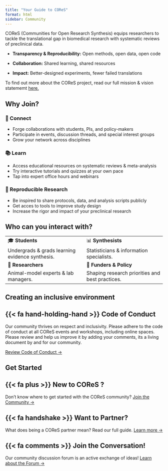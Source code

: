 ```yaml
---
title: "Your Guide to COReS"
format: html
sidebar: Community
---
```


COReS (Communities for Open Research Synthesis) equips researchers to tackle the translational gap in biomedical research with systematic reviews of preclinical data.

- **Transparency & Reproducibility:** Open methods, open data, open code

- **Collaboration:** Shared learning, shared resources

- **Impact:** Better-designed experiments, fewer failed translations

To find out more about the COReS project, read our full mission & vision statememt [here.](/about-cores/what-is-cores.qmd)




## Why Join?

::: panel-tabset
### 🔗 Connect {.tab}

-   Forge collaborations with students, PIs, and policy-makers\
-   Participate in events, discussion threads, and special interest groups\
-   Grow your network across disciplines

### 📚 Learn {.tab}

-   Access educational resources on systematic reviews & meta-analysis\
-   Try interactive tutorials and quizzes at your own pace\
-   Tap into expert office hours and webinars

### 🔄 Reproducible Research {.tab}

-   Be inspired to share protocols, data, and analysis scripts publicly\
-   Get acces to tools to improve study design\
-   Increase the rigor and impact of your preclinical research
:::



## Who can you interact with?

|  |  |
|------------------------------------|------------------------------------|
| 🎓 **Students** | 📊 **Synthesists** |
| Undergrads & grads learning evidence synthesis. | Statisticians & information specialists. |
| 🔬 **Researchers** | 💼 **Funders & Policy** |
| Animal-model experts & lab managers. | Shaping research priorities and best practices. |

## Creating an inclusive environment

::: {.callout-note icon=false}
## {{< fa hand-holding-hand >}} Code of Conduct
Our community thrives on respect and inclusivity. Please adhere to the code of conduct at all COReS events and workshops, including online spaces. Please review and help us improve it by adding your comments, its a living document by and for our community. 

[Review Code of Conduct →](/about-cores/code-of-conduct.qmd){.btn .btn-primary target="_blank"}
:::

## Get Started

:::: {.grid}
::: {.g-col-4}
::: {.callout-tip icon=false}
## {{< fa plus >}} New to COReS ?
Don't know where to get started with the COReS community? 
[Join the Community →](/about-cores/become-member.qmd){.btn .btn-secondary target="_blank"}
:::
:::

::: {.g-col-4}
::: {.callout-tip icon=false}
## {{< fa handshake >}} Want to Partner? 
What does being a COReS partner mean? Read our full guide. 
[Learn more →](/about-cores/become-partner.qmd){.btn .btn-secondary target="_blank"}
:::
:::

::: {.g-col-4}
::: {.callout-tip icon=false}
## {{< fa comments >}} Join the Conversation! 
Our community discussion forum is an active exchange of ideas! 
[Learn about the Forum →](about-cores/using-zulip.qmd){.btn .btn-secondary target="_blank"}
:::
:::
::::




:::: {.text-center style="margin-top: 1em"}
::: button

:::
::::
